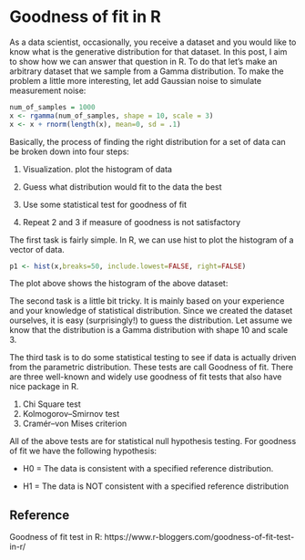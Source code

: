 # Goodness of fit in R


As a data scientist, occasionally, you receive a dataset and you would like to know what is the generative distribution for that dataset. In this post, I aim to show how we can answer that question in R. To do that let’s make an arbitrary dataset that we sample from a Gamma distribution. To make the problem a little more interesting, let add Gaussian noise to simulate measurement noise:

```r
num_of_samples = 1000
x <- rgamma(num_of_samples, shape = 10, scale = 3)
x <- x + rnorm(length(x), mean=0, sd = .1)
```

Basically, the process of finding the right distribution for a set of data can be broken down into four steps:

1. Visualization. plot the histogram of data 

2. Guess what distribution would fit to the data the best 

3. Use some statistical test for goodness of fit 

4. Repeat 2 and 3 if measure of goodness is not satisfactory

The first task is fairly simple. In R, we can use hist to plot the histogram of a vector of data.

```r
p1 <- hist(x,breaks=50, include.lowest=FALSE, right=FALSE)
```

The plot above shows the histogram of the above dataset:

The second task is a little bit tricky. It is mainly based on your experience and your knowledge of statistical distribution. Since we created the dataset ourselves, it is easy (surprisingly!) to guess the distribution. Let assume we know that the distribution is a Gamma distribution with shape 10 and scale 3.

The third task is to do some statistical testing to see if data is actually driven from the parametric distribution. These tests are call Goodness of fit. There are three well-known and widely use goodness of fit tests that also have nice package in R.


1. Chi Square test
2. Kolmogorov–Smirnov test
3. Cramér–von Mises criterion

All of the above tests are for statistical null hypothesis testing. For goodness of fit we have the following hypothesis:

* H0 = The data is consistent with a specified reference distribution.

* H1 = The data is NOT consistent with a specified reference distribution



## Reference

Goodness of fit test in R: https://www.r-bloggers.com/goodness-of-fit-test-in-r/
